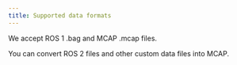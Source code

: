 ```yaml
---
title: Supported data formats
---
```


We accept ROS 1 .bag and MCAP .mcap files.

You can convert ROS 2 files and other custom data files into MCAP.